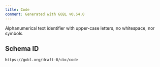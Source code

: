 ```yaml
---
title: Code
comment: Generated with GOBL v0.64.0
---
```


Alphanumerical text identifier with upper-case letters, no whitespace, nor symbols.

## Schema ID

`https://gobl.org/draft-0/cbc/code`

